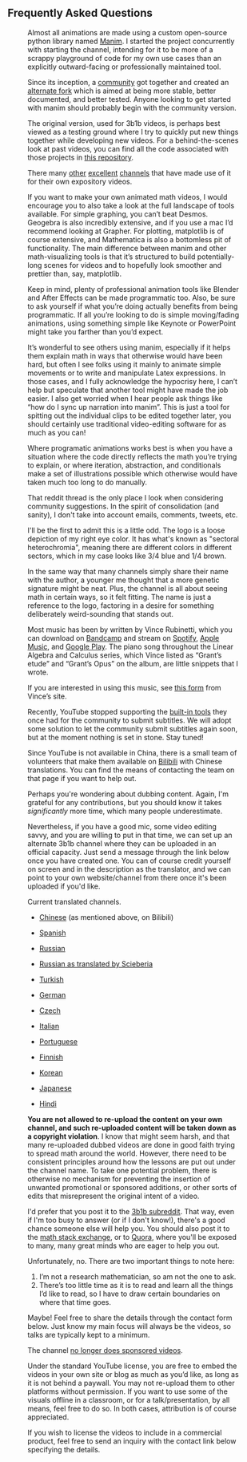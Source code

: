 <Section>

# Frequently Asked Questions

<Accordion title="What do you use to animate your videos?">

<Figure 
  image="../images/contact/manim.png"
  width="500px"
/>

Almost all animations are made using a custom open-source python library named [Manim](https://github.com/3b1b/manim).  I started the project concurrently with starting the channel, intending for it to be more of a scrappy playground of code for my own use cases than an explicitly outward-facing or professionally maintained tool.

Since its inception, a [community](https://www.manim.community/) got together and created an [alternate fork](https://github.com/ManimCommunity/manim/) which is aimed at being more stable, better documented, and better tested. Anyone looking to get started with manim should probably begin with the community version.

The original version, used for 3b1b videos, is perhaps best viewed as a testing ground where I try to quickly put new things together while developing new videos. For a behind-the-scenes look at past videos, you can find all the code associated with those projects in [this repository](https://github.com/3b1b/videos).

There many [other](https://www.youtube.com/vcubingx) [excellent](https://www.youtube.com/channel/UCGYouJhklRHc_EfKwpIrTyw) [channels](https://www.youtube.com/reducible) that have made use of it for their own expository videos.

If you want to make your own animated math videos, I would encourage you to also take a look at the full landscape of tools available.  For simple graphing, you can’t beat Desmos.  Geogebra is also incredibly extensive, and if you use a mac I’d recommend looking at Grapher.  For plotting, matplotlib is of course extensive, and Mathematica is also a bottomless pit of functionality.  The main difference between manim and other math-visualizing tools is that it’s structured to build potentially-long scenes for videos and to hopefully look smoother and prettier than, say, matplotlib.

Keep in mind, plenty of professional animation tools like Blender and After Effects can be made programmatic too.  Also, be sure to ask yourself if what you’re doing actually benefits from being programmatic.  If all you’re looking to do is simple moving/fading animations, using something simple like Keynote or PowerPoint might take you farther than you’d expect.

It’s wonderful to see others using manim, especially if it helps them explain math in ways that otherwise would have been hard, but often I see folks using it mainly to animate simple movements or to write and manipulate Latex expressions.  In those cases, and I fully acknowledge the hypocrisy here, I can’t help but speculate that another tool might have made the job easier.  I also get worried when I hear people ask things like “how do I sync up narration into manim”.  This is just a tool for spitting out the individual clips to be edited together later, you should certainly use traditional video-editing software for as much as you can!

Where programatic animations works best is when you have a situation where the code directly reflects the math you’re trying to explain, or where iteration, abstraction, and conditionals make a set of illustrations possible which otherwise would have taken much too long to do manually.

</Accordion>

<Accordion title="Will you please make a video on [some topic]?">

<Center>
  <Clickable
      link="https://www.reddit.com/r/3Blue1Brown/comments/mllj2s/topic_requests/"
      icon="fab fa-reddit"
      text="Topic suggestions go here"
      design="rounded"
  />
</Center>

That reddit thread is the only place I look when considering community suggestions. In the spirit of consolidation (and sanity), I don't take into account emails, comments, tweets, etc.

</Accordion>

<Accordion title="What does the name 3blue1brown refer to?">

<Portrait image="images/contact/logo.svg" size="125px" />

I'll be the first to admit this is a little odd. The logo is a loose depiction of my right eye color. It has what's known as "sectoral heterochromia", meaning there are different colors in different sectors, which in my case looks like 3/4 blue and 1/4 brown.

In the same way that many channels simply share their name with the author, a younger me thought that a more genetic signature might be neat. Plus, the channel is all about seeing math in certain ways, so it felt fitting. The name is just a reference to the logo, factoring in a desire for something deliberately weird-sounding that stands out.

</Accordion>

<Accordion title="What's the music playing in your videos?">

Most music has been by written by Vince Rubinetti, which you can download on [Bandcamp](https://vincerubinetti.bandcamp.com/album/the-music-of-3blue1brown) and stream on [Spotify](https://open.spotify.com/album/1dVyjwS8FBqXhRunaG5W5u), [Apple Music](https://itunes.apple.com/us/album/the-music-of-3blue1brown/1448166136), and [Google Play](https://play.google.com/music/listen?u=0#/wst/album/Bk27zbtbjerlpajx3kplrvy3goe).  The piano song throughout the Linear Algebra and Calculus series, which Vince listed as “Grant’s etude” and “Grant’s Opus” on the album, are little snippets that I wrote.

If you are interested in using this music, see [this form](https://vincerubinetti.github.io/using-the-music-of-3blue1brown/) from Vince’s site.

</Accordion>

<Accordion title="Can I translate your videos?">

Recently, YouTube stopped supporting the [built-in tools](https://support.google.com/youtube/answer/6054623?hl=en) they once had for the community to submit subtitles. We will adopt some solution to let the community submit subtitles again soon, but at the moment nothing is set in stone. Stay tuned!

Since YouTube is not available in China, there is a small team of volunteers that make them available on [Bilibili](https://space.bilibili.com/88461692/#/) with Chinese translations. You can find the means of contacting the team on that page if you want to help out.

Perhaps you're wondering about dubbing content. Again, I'm grateful for any contributions, but you should know it takes *significantly* more time, which many people underestimate.

Nevertheless, if you have a good mic, some video editing savvy, and you are willing to put in that time, we can set up an alternate 3b1b channel where they can be uploaded in an official capacity. Just send a message through the link below once you have created one. You can of course credit yourself on screen and in the description as the translator, and we can point to your own website/channel from there once it's been uploaded if you'd like.

Current translated channels.

-   [Chinese](https://space.bilibili.com/88461692/#/) (as mentioned above, on Bilibili)

-   [Spanish](https://www.youtube.com/channel/UCQbsk1JQNaskUlfdoyiWJDg)

-   [Russian](https://www.youtube.com/channel/UC6hAYNOWMmuqOBvFOuAFKwA)

-   [Russian as translated by Scieberia](https://www.youtube.com/channel/UCCbgOIWdmYncvYMbl3LjvBQ)

-   [Turkish](https://www.youtube.com/channel/UCx64ou5qw0Q9LLkwE8xSNEg)

-   [German](https://www.youtube.com/channel/UC35HbRQCcdmhMgjPN_oOQyg)

-   [Czech](https://www.youtube.com/channel/UCIhWS2rX78OXidZ87QLkkxA)

-   [Italian](https://www.youtube.com/channel/UCrzQ4FI3T9l3YbDsb_9GXng/)

-   [Portuguese](https://www.youtube.com/channel/UCT1gsOeAb4EGUHl54TNiPUg/)

-   [Finnish](https://www.youtube.com/channel/UCumsfZAhY3rP1FpbuhQYV3A/)

-   [Korean](https://www.youtube.com/channel/UCJK07Uk2KY9r78ksPoXg-3g)

-   [Japanese](https://www.youtube.com/channel/UCBevyiJ2ierZY-0yZhfLrmQ/)

-   [Hindi](https://www.youtube.com/channel/UCU1gppH-Msk5RgXIsJ91SJw)

**You are not allowed to re-upload the content on your own channel, and such re-uploaded content will be taken down as a copyright violation**.  I know that might seem harsh, and that many re-uploaded dubbed videos are done in good faith trying to spread math around the world.  However, there need to be consistent principles around how the lessons are put out under the channel name.  To take one potential problem, there is otherwise no mechanism for preventing the insertion of unwanted promotional or sponsored additions, or other sorts of edits that misrepresent the original intent of a video.

</Accordion>

<Accordion title="What books/resources do you recommend for learning math?">

<Center>
  <Clickable
      link="https://www.3blue1brown.com/recommendations"
      text="See this blog post"
      design="rounded"
  />
</Center>

</Accordion>

<Accordion title="Can you answer a math question for me?">

I'd prefer that you post it to the [3b1b subreddit](https://www.reddit.com/r/3blue1brown). That way, even if I'm too busy to answer (or if I don't know!), there's a good chance someone else will help you. You should also post it to the [math stack exchange](https://math.stackexchange.com/), or to [Quora](https://www.quora.com/topic/Mathematics), where you'll be exposed to many, many great minds who are eager to help you out.

</Accordion>

<Accordion title="I’ve solved a famous unsolved math problem/developed a novel idea.  Will you check it for me?">

Unfortunately, no. There are two important things to note here:

1. I’m not a research mathematician, so am not the one to ask.
2. There’s too little time as it is to read and learn all the things I’d like to read, so I have to draw certain boundaries on where that time goes.

</Accordion>

<Accordion title="Will you speak at my event?">

Maybe!  Feel free to share the details through the contact form below.  Just know my main focus will always be the videos, so talks are typically kept to a minimum.

</Accordion>

<Accordion title="My organization would like to sponsor one of your videos.">

The channel [no longer does sponsored videos](https://www.patreon.com/posts/going-sponsor-19586800).

</Accordion>

<Accordion title="Can I use/license these videos?">

Under the standard YouTube license, you are free to embed the videos in your own site or blog as much as you’d like, as long as it is not behind a paywall.  You may not re-upload them to other platforms without permission.  If you want to use some of the visuals offline in a classroom, or for a talk/presentation, by all means, feel free to do so.  In both cases, attribution is of course appreciated.

If you wish to license the videos to include in a commercial product, feel free to send an inquiry with the contact link below specifying the details.

</Accordion>

</Section>
